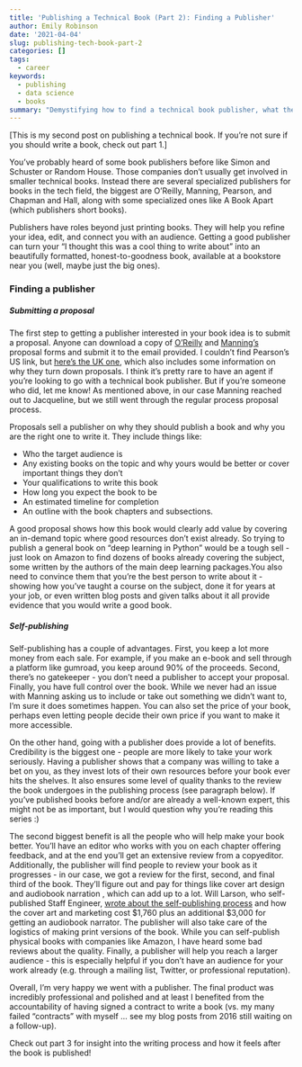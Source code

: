 ```yaml
---
title: 'Publishing a Technical Book (Part 2): Finding a Publisher'
author: Emily Robinson
date: '2021-04-04'
slug: publishing-tech-book-part-2
categories: []
tags: 
  - career
keywords:
  - publishing
  - data science
  - books
summary: "Demystifying how to find a technical book publisher, what they help with, and if you should think about self-publishing."
---
```


[This is my second post on publishing a technical book. If you're not sure if you should write a book, check out part 1.]

You’ve probably heard of some book publishers before like Simon and Schuster or Random House. Those companies don’t usually get involved in smaller technical books. Instead there are several specialized publishers for books in the tech field, the biggest are O’Reilly, Manning, Pearson, and Chapman and Hall, along with some specialized ones like A Book Apart (which publishers short books). 

Publishers have roles beyond just printing books. They will help you refine your idea, edit, and connect you with an audience. Getting a good publisher can turn your “I thought this was a cool thing to write about” into an beautifully formatted, honest-to-goodness book, available at a bookstore near you (well, maybe just the big ones). 

### Finding a publisher

##### Submitting a proposal

The first step to getting a publisher interested in your book idea is to submit a proposal. Anyone can download a copy of [O’Reilly](https://www.oreilly.com/work-with-us.html) and [Manning’s](https://www.manning.com/write-a-book) proposal forms and submit it to the email provided. I couldn’t find Pearson’s US link, but [here’s the UK one](https://www.pearson.com/uk/information-for-authors.html), which also includes some information on why they turn down proposals. I think it’s pretty rare to have an agent if you’re looking to go with a technical book publisher. But if you’re someone who did, let me know! As mentioned above, in our case Manning reached out to Jacqueline, but we still went through the regular process proposal process. 

Proposals sell a publisher on why they should publish a book and why you are the right one to write it. They include things like:

  - Who the target audience is
  - Any existing books on the topic and why yours would be better or cover important things they don’t
  - Your qualifications to write this book
  - How long you expect the book to be 
  - An estimated timeline for completion
  - An outline with the book chapters and subsections.
  
A good proposal shows how this book would clearly add value by covering an in-demand topic where good resources don’t exist already. So trying to publish a general book on “deep learning in Python” would be a tough sell - just look on Amazon to find dozens of books already covering the subject, some written by the authors of the main deep learning packages.You also need to convince them that you’re the best person to write about it - showing how you’ve taught a course on the subject, done it for years at your job, or even written blog posts and given talks about it all provide evidence that you would write a good book. 

##### Self-publishing

Self-publishing has a couple of advantages. First, you keep a lot more money from each sale. For example, if you make an e-book and sell through a platform like gumroad, you keep around 90% of the proceeds. Second, there’s no gatekeeper - you don’t need a publisher to accept your proposal. Finally, you have full control over the book. While we never had an issue with Manning asking us to include or take out something we didn’t want to, I’m sure it does sometimes happen. You can also set the price of your book, perhaps even letting people decide their own price if you want to make it more accessible. 

On the other hand, going with a publisher does provide a lot of benefits. Credibility is the biggest one - people are more likely to take your work seriously. Having a publisher shows that a company was willing to take a bet on you, as they invest lots of their own resources before your book ever hits the shelves. It also ensures some level of quality thanks to the review the book undergoes in the publishing process (see paragraph below). If you’ve published books before and/or are already a well-known expert, this might not be as important, but I would question why you’re reading this series :) 

The second biggest benefit is all the people who will help make your book better. You’ll have an editor who works with you on each chapter offering feedback, and at the end you’ll get an extensive review from a copyeditor. Additionally, the publisher will find people to review your book as it progresses - in our case, we got a review for the first, second, and final third of the book. They’ll figure out and pay for things like cover art design and audiobook narration , which can add up to a lot. Will Larson, who self-published Staff Engineer, [wrote about the self-publishing process](https://lethain.com/self-publishing-staff-engineer/) and how the cover art and marketing cost \$1,760 plus an additional \$3,000 for getting an audiobook narrator. The publisher will also take care of the logistics of making print versions of the book. While you can self-publish physical books with companies like Amazon, I have heard some bad reviews about the quality. Finally, a publisher will help you reach a larger audience - this is especially helpful if you don’t have an audience for your work already (e.g. through a mailing list, Twitter, or professional reputation).

Overall, I’m very happy we went with a publisher. The final product was incredibly professional and polished and at least I benefited from the accountability of having signed a contract to write a book (vs. my many failed “contracts” with myself … see my blog posts from 2016 still waiting on a follow-up). 

Check out part 3 for insight into the writing process and how it feels after the book is published!

